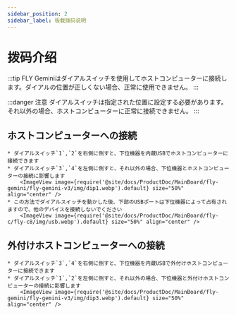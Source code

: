 ```yaml
---
sidebar_position: 2
sidebar_label: 板载拨码说明
---
```


# 拨码介绍

:::tip
FLY Geminiはダイアルスイッチを使用してホストコンピューターに接続します。ダイアルの位置が正しくない場合、正常に使用できません。
:::

:::danger 注意
ダイアルスイッチは指定された位置に設定する必要があります。それ以外の場合、ホストコンピューターに正常に接続できません。
:::

## ホストコンピューターへの接続

    * ダイアルスイッチ`1`,`2`を右側に倒すと、下位機器を内蔵USBでホストコンピューターに接続できます
    * ダイアルスイッチ`3`,`4`を左側に倒すと、それ以外の場合、下位機器とホストコンピューターの接続に影響します
        <ImageView image={require('@site/docs/ProductDoc/MainBoard/fly-gemini/fly-gemini-v3/img/dip1.webp').default} size="50%" align="center" />
    * この方法でダイアルスイッチを動かした後、下部のUSBポートは下位機器によって占有されますので、他のデバイスを接続しないでください
        <ImageView image={require('@site/docs/ProductDoc/MainBoard/fly-c/fly-c8/img/usb.webp').default} size="50%" align="center" />


## 外付けホストコンピューターへの接続

    * ダイアルスイッチ`3`,`4`を右側に倒すと、下位機器を内蔵USBで外付けホストコンピューターに接続できます
    * ダイアルスイッチ`1`,`2`を左側に倒すと、それ以外の場合、下位機器と外付けホストコンピューターの接続に影響します
        <ImageView image={require('@site/docs/ProductDoc/MainBoard/fly-gemini/fly-gemini-v3/img/dip3.webp').default} size="50%" align="center" />
